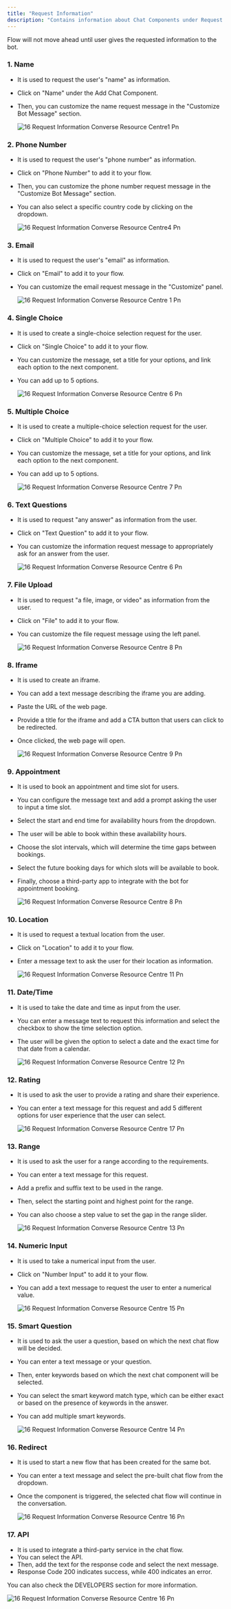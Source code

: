 ```yaml
---
title: "Request Information"
description: "Contains information about Chat Components under Request Information."
---
```


<Info>
  Flow will not move ahead until user gives the requested information to the bot.
</Info>

### **1. Name**

- It is used to request the user's "name" as information.
- Click on "Name" under the Add Chat Component.
- Then, you can customize the name request message in the "Customize Bot Message" section.

  ![16 Request Information Converse Resource Centre1 Pn](/images/how-botpenguin-works/request-info/16.request_information__Converse_resource_centre1.png)

### **2. Phone Number**

- It is used to request the user's "phone number" as information.
- Click on "Phone Number" to add it to your flow.
- Then, you can customize the phone number request message in the "Customize Bot Message" section.
- You can also select a specific country code by clicking on the dropdown.

  ![16 Request Information Converse Resource Centre4 Pn](/images/how-botpenguin-works/request-info/16.request_information__Converse_resource_centre4.png)

### **3. Email**

- It is used to request the user's "email" as information.
- Click on "Email" to add it to your flow.
- You can customize the email request message in the "Customize" panel.

  ![16 Request Information  Converse Resource Centre 1 Pn](/images/how-botpenguin-works/request-info/16.request_information__Converse_resource_centre3.png)

### **4. Single Choice**

- It is used to create a single-choice selection request for the user.
- Click on "Single Choice" to add it to your flow.
- You can customize the message, set a title for your options, and link each option to the next component.
- You can add up to 5 options.

  ![16 Request Information  Converse Resource Centre 6 Pn](/images/how-botpenguin-works/request-info/16.request_information__Converse_resource_centre6.png)

### **5. Multiple Choice**

- It is used to create a multiple-choice selection request for the user.
- Click on "Multiple Choice" to add it to your flow.
- You can customize the message, set a title for your options, and link each option to the next component.
- You can add up to 5 options.

  ![16 Request Information  Converse Resource Centre 7 Pn](/images/how-botpenguin-works/request-info/16.request_information__Converse_resource_centre5.png)

### **6. Text Questions**

- It is used to request "any answer" as information from the user.
- Click on "Text Question" to add it to your flow.
- You can customize the information request message to appropriately ask for an answer from the user.

  ![16 Request Information  Converse Resource Centre 6 Pn](/images/how-botpenguin-works/request-info/16.request_information__Converse_resource_centre7.png)

### **7. File Upload**

- It is used to request "a file, image, or video" as information from the user.
- Click on "File" to add it to your flow.
- You can customize the file request message using the left panel.

  ![16 Request Information  Converse Resource Centre 8 Pn](/images/how-botpenguin-works/request-info/16.request_information__Converse_resource_centre-10.png)

### **8. Iframe**

- It is used to create an iframe.
- You can add a text message describing the iframe you are adding.
- Paste the URL of the web page.
- Provide a title for the iframe and add a CTA button that users can click to be redirected.
- Once clicked, the web page will open.

  ![16 Request Information  Converse Resource Centre 9 Pn](/images/how-botpenguin-works/request-info/16.request_information__Converse_resource_centre-9.png)

### **9. Appointment**

- It is used to book an appointment and time slot for users.
- You can configure the message text and add a prompt asking the user to input a time slot.
- Select the start and end time for availability hours from the dropdown.
- The user will be able to book within these availability hours.
- Choose the slot intervals, which will determine the time gaps between bookings.
- Select the future booking days for which slots will be available to book.
- Finally, choose a third-party app to integrate with the bot for appointment booking.

  ![16 Request Information  Converse Resource Centre 8 Pn](/images/how-botpenguin-works/request-info/16.request_information__Converse_resource_centre-8.png)

### **10. Location**

- It is used to request a textual location from the user.
- Click on "Location" to add it to your flow.
- Enter a message text to ask the user for their location as information.

  ![16 Request Information Converse Resource Centre 11 Pn](/images/how-botpenguin-works/request-info/16.request_information__Converse_resource_centre-11.png)

### **11. Date/Time**

- It is used to take the date and time as input from the user.
- You can enter a message text to request this information and select the checkbox to show the time selection option.
- The user will be given the option to select a date and the exact time for that date from a calendar.

  ![16 Request Information  Converse Resource Centre 12 Pn](/images/how-botpenguin-works/request-info/16.request_information__Converse_resource_centre-12.png)

### **12. Rating**

- It is used to ask the user to provide a rating and share their experience.
- You can enter a text message for this request and add 5 different options for user experience that the user can select.

  ![16 Request Information Converse Resource Centre 17 Pn](/images/how-botpenguin-works/request-info/16.request_information__Converse_resource_centre-17.png)

### **13. Range**

- It is used to ask the user for a range according to the requirements.
- You can enter a text message for this request.
- Add a prefix and suffix text to be used in the range.
- Then, select the starting point and highest point for the range.
- You can also choose a step value to set the gap in the range slider.

  ![16 Request Information  Converse Resource Centre 13 Pn](/images/how-botpenguin-works/request-info/16.request_information__Converse_resource_centre-13.png)

### **14. Numeric Input**

- It is used to take a numerical input from the user.
- Click on "Number Input" to add it to your flow.
- You can add a text message to request the user to enter a numerical value.

  ![16 Request Information  Converse Resource Centre 15 Pn](/images/how-botpenguin-works/request-info/16.request_information__Converse_resource_centre-14.png)

### **15. Smart Question**

- It is used to ask the user a question, based on which the next chat flow will be decided.
- You can enter a text message or your question.
- Then, enter keywords based on which the next chat component will be selected.
- You can select the smart keyword match type, which can be either exact or based on the presence of keywords in the answer.
- You can add multiple smart keywords.

  ![16 Request Information  Converse Resource Centre 14 Pn](/images/how-botpenguin-works/request-info/16.request_information__Converse_resource_centre-15.png)

### **16. Redirect**

- It is used to start a new flow that has been created for the same bot.
- You can enter a text message and select the pre-built chat flow from the dropdown.
- Once the component is triggered, the selected chat flow will continue in the conversation.

  ![16 Request Information  Converse Resource Centre 16 Pn](/images/how-botpenguin-works/request-info/16.request_information__Converse_resource_centre-16.png)

### **17. API**

- It is used to integrate a third-party service in the chat flow.
- You can select the API.
- Then, add the text for the response code and select the next message.
- Response Code 200 indicates success, while 400 indicates an error.

You can also check the DEVELOPERS section for more information.

![16 Request Information  Converse Resource Centre 16 Pn](/images/how-botpenguin-works/request-info/16.request_information__Converse_resource_centre1.png)